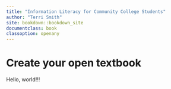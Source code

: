 ```yaml
---
title: "Information Literacy for Community College Students"
author: "Terri Smith"
site: bookdown::bookdown_site
documentclass: book
classoption: openany
---
```


# Create your open textbook

Hello, world!!!
